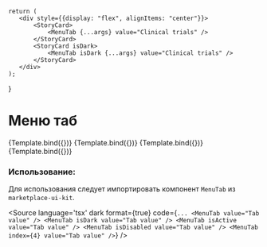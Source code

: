 
<Meta title="Control/Tabs/MenuTab" component={MenuTab} />

    return (
       <div style={{display: "flex", alignItems: "center"}}>
           <StoryCard>
               <MenuTab {...args} value="Clinical trials" />
           </StoryCard>
           <StoryCard isDark>
               <MenuTab isDark {...args} value="Clinical trials" />
           </StoryCard>
       </div>
    );
}

# Меню таб

<Canvas isColumn>
    <Story name="Base" args={{}}>
        {Template.bind({})}
    </Story>
    <Story name="Active" args={{isActive: true}}>
        {Template.bind({})}
    </Story>
    <Story name="Disabled" args={{isDisabled: true}}>
        {Template.bind({})}
    </Story>
    <Story name="With Index" args={{index: 4}}>
        {Template.bind({})}
    </Story>
</Canvas>

<ArgsTable of={MenuTab} />

### Использование:
Для использования следует импортировать компонент `MenuTab` из `marketplace-ui-kit`.

<Source
    language='tsx'
    dark
    format={true}
    code={`
        ...
        <MenuTab value="Tab value" />
        <MenuTab isDark value="Tab value" />
        <MenuTab isActive value="Tab value" />
        <MenuTab isDisabled value="Tab value" />
        <MenuTab index={4} value="Tab value" />
  `}
/>
